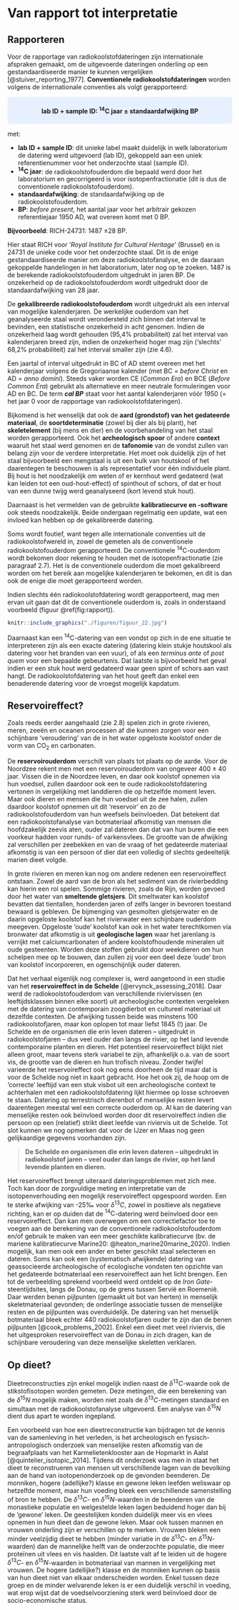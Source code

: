 # Van rapport tot interpretatie {#rapporteren}

## Rapporteren

Voor de rapportage van radiokoolstofdateringen zijn internationale afspraken gemaakt, om de uitgevoerde dateringen onderling op een gestandaardiseerde manier te kunnen vergelijken [@stuiver_reporting_1977]. **Conventionele radiokoolstofdateringen** worden volgens de internationale conventies als volgt gerapporteerd:

<style>
div.blue { background-color:#e6f0ff; border-radius: 5px; padding: 20px;}
</style>
<div class = "blue">

<center> **lab ID + sample ID: ^14^C jaar ± standaardafwijking BP** </center>

</div>


met:

  - **lab ID + sample ID**: dit unieke label maakt duidelijk in welk laboratorium de datering werd uitgevoerd (lab ID), gekoppeld aan een uniek referentienummer voor het onderzochte staal (sample ID).
  - **^14^C jaar**: de radiokoolstofouderdom die bepaald werd door het laboratorium en gecorrigeerd is voor isotopenfractionatie (dit is dus de conventionele radiokoolstofouderdom).
  - **standaardafwijking**: de standaardafwijking op de radiokoolstofouderdom.
  - **BP**: _before present_, het aantal jaar voor het arbitrair gekozen referentiejaar 1950 AD, wat overeen komt met 0 BP.

**Bijvoorbeeld**: RICH-24731: 1487 ±28 BP.

Hier staat RICH voor ‘*Royal Institute for Cultural Heritage*’ (Brussel) en is 24731 de unieke code voor het onderzochte staal. Dit is de enige gestandaardiseerde manier om deze radiokoolstofanalyse, en de daaraan gekoppelde handelingen in het laboratorium, later nog op te zoeken. 1487 is de berekende radiokoolstofouderdom uitgedrukt in jaren BP. De onzekerheid op de radiokoolstofouderdom wordt uitgedrukt door de standaardafwijking van 28 jaar.

De **gekalibreerde radiokoolstofouderdom** wordt uitgedrukt als een interval van mogelijke kalenderjaren. De werkelijke ouderdom van het geanalyseerde staal wordt verondersteld zich binnen dat interval te bevinden, een statistische onzekerheid in acht genomen. Indien de onzekerheid laag wordt gehouden (95,4% probabiliteit) zal het interval van kalenderjaren breed zijn, indien de onzekerheid hoger mag zijn (‘slechts’ 68,2% probabiliteit) zal het interval smaller zijn (zie 4.6).

Een jaartal of interval uitgedrukt in BC of AD stemt overeen met het kalenderjaar volgens de Gregoriaanse kalender (met BC = _before Christ_ en AD = _anno domini_). Steeds vaker worden CE (*Common Era*) en BCE (*Before Common Era*) gebruikt als alternatieve en meer neutrale formuleringen voor AD en BC. De term ***cal BP*** staat voor het aantal kalenderjaren vóór 1950 (= het jaar 0 voor de rapportage van radiokoolstofdateringen).

Bijkomend is het wenselijk dat ook de **aard (grondstof) van het gedateerde materiaal**, de **soortdeterminatie** (zowel bij dier als bij plant), het **skeletelement** (bij mens en dier) en de voorbehandeling van het staal worden gerapporteerd. Ook het **archeologisch spoor** of andere **context** waaruit het staal werd genomen en de **tafonomie** van de vondst zullen van belang zijn voor de verdere interpretatie. Het moet ook duidelijk zijn of het staal bijvoorbeeld een mengstaal is uit een bulk van houtskool of het daarentegen te beschouwen is als representatief voor één individuele plant. Bij hout is het noodzakelijk om weten of er kernhout werd gedateerd (wat kan leiden tot een oud-hout-effect) of spinthout of schors, of dat er hout van een dunne twijg werd geanalyseerd (kort levend stuk hout).

Daarnaast is het vermelden van de gebruikte **kalibratiecurve en -software** ook steeds noodzakelijk. Beide ondergaan regelmatig een update, wat een invloed kan hebben op de gekalibreerde datering.

Soms wordt foutief, want tegen alle internationale conventies uit de radiokoolstofwereld in, zowel de gemeten als de conventionele radiokoolstofouderdom gerapporteerd. De conventionele $\mathrm{^{14}C}$-ouderdom wordt bekomen door rekening te houden met de isotopenfractionatie (zie paragraaf 2.7). Het is de conventionele ouderdom die moet gekalibreerd worden om het bereik aan mogelijke kalenderjaren te bekomen, en dit is dan ook de enige die moet gerapporteerd worden.

Indien slechts één radiokoolstofdatering wordt gerapporteerd, mag men ervan uit gaan dat dit de conventionele ouderdom is, zoals in onderstaand voorbeeld (figuur \@ref(fig:rapport)).

```r

knitr::include_graphics("./figuren/figuur_22.jpg")

```


Daarnaast kan een $\mathrm{^{14}C}$-datering van een vondst op zich in de ene situatie te interpreteren zijn als een exacte datering (datering klein stukje houtskool als datering voor het branden van een vuur), of als een _terminus ante_ of _post quem_ voor een bepaalde gebeurtenis. Dat laatste is bijvoorbeeld het geval indien er een stuk hout werd gedateerd waar geen spint of schors aan vast hangt. De radiokoolstofdatering van het hout geeft dan enkel een benaderende datering voor de vroegst mogelijk kapdatum.


## Reservoireffect?

Zoals reeds eerder aangehaald (zie 2.8) spelen zich in grote rivieren, meren, zeeën en oceanen processen af die kunnen zorgen voor een schijnbare ‘veroudering’ van de in het water opgeloste koolstof onder de vorm van $\mathrm{CO_2}$ en carbonaten.

De **reservoirouderdom** verschilt van plaats tot plaats op de aarde. Voor de Noordzee rekent men met een reservoirouderdom van ongeveer 400 ± 40 jaar. Vissen die in de Noordzee leven, en daar ook koolstof opnemen via hun voedsel, zullen daardoor ook een te oude radiokoolstofdatering vertonen in vergelijking met landdieren die op hetzelfde moment leven. Maar ook dieren en mensen die hun voedsel uit de zee halen, zullen daardoor koolstof opnemen uit dit ‘reservoir’ en zo de radiokoolstofouderdom van hun weefsels beïnvloeden. Dat betekent dat een radiokoolstofanalyse van botmateriaal afkomstig van mensen die hoofdzakelijk zeevis aten, ouder zal dateren dan dat van hun buren die een voorkeur hadden voor runds- of varkensvlees. De grootte van de afwijking zal verschillen per zeebekken en van de vraag of het gedateerde materiaal afkomstig is van een persoon of dier dat een volledig of slechts gedeeltelijk marien dieet volgde.

In grote rivieren en meren kan nog om andere redenen een reservoireffect ontstaan. Zowel de aard van de bron als het sediment van de rivierbedding kan hierin een rol spelen. Sommige rivieren, zoals de Rijn, worden gevoed door het water van **smeltende gletsjers**. Dit smeltwater kan koolstof bevatten dat tientallen, honderden jaren of zelfs langer in bevroren toestand bewaard is gebleven. De bijmenging van gesmolten gletsjerwater en de daarin opgeloste koolstof kan het rivierwater een schijnbare ouderdom meegeven. Opgeloste ‘oude’ koolstof kan ook in het water terechtkomen via bronwater dat afkomstig is uit **geologische lagen** waar het jarenlang is verrijkt met calciumcarbonaten of andere koolstofhoudende mineralen uit oude gesteenten. Worden deze stoffen gebruikt door weekdieren om hun schelpen mee op te bouwen, dan zullen zij voor een deel deze ‘oude’ bron van koolstof incorporeren, en ogenschijnlijk ouder dateren.

Dat het verhaal eigenlijk nog complexer is, werd aangetoond in een studie van het **reservoireffect in de Schelde** [@ervynck_assessing_2018]. Daar werd de radiokoolstofouderdom van verschillende riviervissen (en leeftijdsklassen binnen elke soort) uit archeologische contexten vergeleken met de datering van contemporain zoogdierbot en cultureel materiaal uit dezelfde contexten. De afwijking tussen beide was minstens 100 radiokoolstofjaren, maar kon oplopen tot maar liefst 1845 (!) jaar. De Schelde en de organismen die erin leven dateren – uitgedrukt in radiokoolstofjaren – dus veel ouder dan langs de rivier, op het land levende contemporaine planten en dieren. Het potentieel reservoireffect blijkt niet alleen groot, maar tevens sterk variabel te zijn, afhankelijk o.a. van de soort vis, de grootte van de dieren en hun trofisch niveau. Zonder twijfel varieerde het reservoireffect ook nog eens doorheen de tijd maar dat is voor de Schelde nog niet in kaart gebracht. Hoe het ook zij, de hoop om de ‘correcte’ leeftijd van een stuk visbot uit een archeologische context te achterhalen met een radiokoolstofdatering lijkt hiermee op losse schroeven te staan. Datering op terrestrisch dierenbot of menselijke resten levert daarentegen meestal wel een correcte ouderdom op. Al kan de datering van menselijke resten ook beïnvloed worden door dit reservoireffect indien die persoon op een (relatief) strikt dieet leefde van riviervis uit de Schelde. Tot slot kunnen we nog opmerken dat voor de IJzer en Maas nog geen gelijkaardige gegevens voorhanden zijn.

>
>**De Schelde en organismen die erin leven dateren – uitgedrukt in radiokoolstof jaren – veel ouder dan langs de rivier, op het land levende planten en dieren.**
>


Het reservoireffect brengt uiteraard dateringsproblemen met zich mee. Toch kan door de zorgvuldige meting en interpretatie van de isotopenverhouding een mogelijk reservoireffect opgespoord worden. Een te sterke afwijking van -25‰ voor $\delta^{13}C$, zowel in positieve als negatieve richting, kan er op duiden dat de $\mathrm{^{14}C}$-datering werd beïnvloed door een reservoireffect. Dan kan men overwegen om een correctiefactor toe te voegen aan de berekening van de conventionele radiokoolstofouderdom en/of gebruik te maken van een meer geschikte kalibratiecurve (bv. de mariene kalibratiecurve Marine20: @heaton_marine20marine_2020). Indien mogelijk, kan men ook een ander en beter geschikt staal selecteren en dateren. Soms kan ook een (systematisch afwijkende) datering van geassocieerde archeologische of ecologische vondsten ten opzichte van het gedateerde botmateriaal een reservoireffect aan het licht brengen. Een tot de verbeelding sprekend voorbeeld werd ontdekt op de _Iron Gate_-steentijdsites, langs de Donau, op de grens tussen Servië en Roemenië. Daar werden benen pijlpunten (gemaakt uit bot van herten) in menselijk skeletmateriaal gevonden; de onderlinge associatie tussen de menselijke resten en de pijlpunten was overduidelijk. De datering van het menselijk botmateriaal bleek echter 440 radiokoolstofjaren ouder te zijn dan de benen pijlpunten [@cook_problems_2002]. Enkel een dieet met veel riviervis, die het uitgesproken reservoireffect van de Donau in zich dragen, kan de schijnbare veroudering van deze menselijke skeletten verklaren.


## Op dieet?

Dieetreconstructies zijn enkel mogelijk indien naast de $\delta^{13}C$-waarde ook de stikstofisotopen worden gemeten. Deze metingen, die een berekening van de $\delta^{15}N$ mogelijk maken, worden niet zoals de $\delta^{13}C$-metingen standaard en simultaan met de radiokoolstofanalyse uitgevoerd. Een analyse van $\delta^{15}N$ dient dus apart te worden ingepland.

Een voorbeeld van hoe een dieetreconstructie kan bijdragen tot de kennis van de samenleving in het verleden, is het archeologisch en fysisch-antropologisch onderzoek van menselijke resten afkomstig van de begraafplaats van het Karmelietenklooster aan de Hopmarkt in Aalst [@quintelier_isotopic_2014]. Tijdens dit onderzoek was men in staat het dieet te reconstrueren van mensen uit verschillende lagen van de bevolking aan de hand van isotopenonderzoek op de gevonden beenderen. De monniken, hogere (adellijke?) klasse en gewone leken leefden weliswaar op hetzelfde moment, maar hun voeding bleek een verschillende samenstelling of bron te hebben. De $\delta^{13}C$- en $\delta^{15}N$-waarden in de beenderen van de monastieke populatie en welgestelde leken lagen beduidend hoger dan bij de ‘gewone’ leken. De geestelijken konden duidelijk meer vis en vlees opnemen in hun dieet dan de gewone leken. Maar ook tussen mannen en vrouwen onderling zijn er verschillen op te merken. Vrouwen bleken een minder veelzijdig dieet te hebben (minder variatie in de $\delta^{13}C$- en $\delta^{15}N$-waarden) dan de mannelijke helft van de onderzochte populatie, die meer proteïnen uit vlees en vis haalden. Dit laatste valt af te leiden uit de hogere $\delta^{13}C$- en $\delta^{15}N$-waarden in botmateriaal van mannen in vergelijking met vrouwen. De hogere (adellijke?) klasse en de monniken kunnen op basis van hun dieet niet van elkaar onderscheiden worden. Enkel tussen deze groep en de minder welvarende leken is er een duidelijk verschil in voeding, wat erop wijst dat de voedselvoorziening sterk werd beïnvloed door de socio-economische status.


